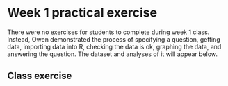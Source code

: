 # Week 1 practical exercise {-}

There were no exercises for students to complete during week 1 class. Instead, Owen demonstrated the process of specifying a question, getting data, importing data into R, checking the data is ok, graphing the data, and answering the question. The dataset and analyses of it will appear below.

## Class exercise  {-}
